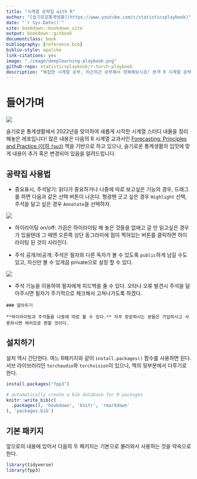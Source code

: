 ```yaml
---
title: "시계열 공략집 with R"
author: "[슬기로운통계생활](https://www.youtube.com/c/statisticsplaybook)"
date: "`r Sys.Date()`"
site: bookdown::bookdown_site
output: bookdown::gitbook
documentclass: book
bibliography: [reference.bib]
biblio-style: apalike
link-citations: yes
image: "./image/deeplearning-playbook.png"
github-repo: statisticsplaybook/r-torch-playbook
description: "복잡한 시계열 공부, 차근차근 공부해서 정복해보시죠! 본격 R 시계열 공략집"
---
```


# 들어가며 {.unnumbered}

![](./image/deeplearning-playbook.png)

슬기로운 통계생활에서 2022년을 맞이하여 새롭게 시작한 시계열 스터디 내욜을 정리해놓은 레포입니다! 많은 내용은 다음의 R 시계열 교과서인  [Forecasting: Principles and Practice (이하 `fpp3`)](https://otexts.com/fpp3/) 책을 기반으로 하고 있으나, 슬기로운 통계생활의 입맛에 맞게 내용이 추가 혹은 변경되어 있음을 알려드립니다. 

## 공략집 사용법 {.unnumbered}


-   중요표시, 주석달기: 읽다가 중요하거나 나중에 따로 보고싶은 기능의 경우, 드래그를 하면 다음과 같은 선택 버튼이 나온다. 형광펜 긋고 싶은 경우 `Highlight` 선택, 주석을 달고 싶은 경우 `Annotate`을 선택하자.

![](./image/annotation.jpg)

-   하이라이팅 on/off: 가끔은 하이라이팅 해 놓은 것들을 없애고 글 만 읽고싶은 경우가 있을텐데 그 때엔 오른쪽 상단 동그라미에 점이 찍혀있는 버튼를 클릭하면 하이라이팅 된 것이 사라진다.

-   주석 공개/비공개: 주석은 필자와 다른 독자가 볼 수 있도록 `public`하게 남길 수도 있고, 자신만 볼 수 있게끔 private으로 설정 할 수 있다.

![](./image/private.jpg)

-   주석 기능을 이용하여 필자에게 피드백을 줄 수 있다. 오타나 오류 발견시 주석을 달아주시면 필자가 주기적으로 체크해서 고쳐나가도록 하겠다.

```block
### 알아두기

**하이라이팅과 주석들을 나중에 따로 볼 수 있다.** 자주 방문하시는 분들은 가입하시고 사용하시면 여러모로 편할 것이다.
```


## 설치하기 {.unnumbered}

설치 역시 간단한다. 여느 R패키지와 같이 `install.packages()` 함수를 사용하면 된다. 서브 라이브러리인 `torchaudio`와 `torchvision`이 있으나, 책의 뒷부분에서 다루기로 한다.

```r
install.packages("fpp3")
```

```r
# automatically create a bib database for R packages
knitr::write_bib(c(
  .packages(), 'bookdown', 'knitr', 'rmarkdown'
), 'packages.bib')
```

## 기본 패키지 {.unnumbered}

앞으로의 내용에 있어서 다음의 두 패키지는 기본으로 불러와서 사용하는 것을 약속으로 한다.

```r
library(tidyverse)
library(fpp3)
```
